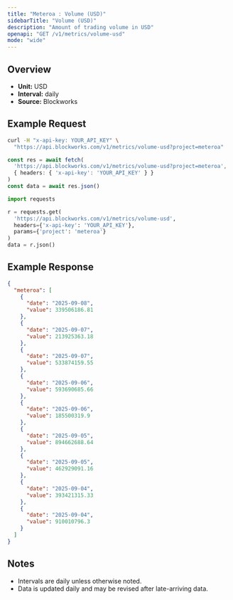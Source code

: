 ```yaml
---
title: "Meteroa : Volume (USD)"
sidebarTitle: "Volume (USD)"
description: "Amount of trading volume in USD"
openapi: "GET /v1/metrics/volume-usd"
mode: "wide"
---
```


## Overview

- **Unit:** USD
- **Interval:** daily
- **Source:** Blockworks

## Example Request

<CodeGroup>

```bash cURL
curl -H "x-api-key: YOUR_API_KEY" \
  "https://api.blockworks.com/v1/metrics/volume-usd?project=meteroa"
```

```typescript TypeScript
const res = await fetch(
  'https://api.blockworks.com/v1/metrics/volume-usd?project=meteroa',
  { headers: { 'x-api-key': 'YOUR_API_KEY' } }
)
const data = await res.json()
```

```python Python
import requests

r = requests.get(
  'https://api.blockworks.com/v1/metrics/volume-usd',
  headers={'x-api-key': 'YOUR_API_KEY'},
  params={'project': 'meteroa'}
)
data = r.json()
```

</CodeGroup>

## Example Response

```json
{
  "meteroa": [
    {
      "date": "2025-09-08",
      "value": 339506186.81
    },
    {
      "date": "2025-09-07",
      "value": 213925363.18
    },
    {
      "date": "2025-09-07",
      "value": 533874159.55
    },
    {
      "date": "2025-09-06",
      "value": 593690685.66
    },
    {
      "date": "2025-09-06",
      "value": 185500319.9
    },
    {
      "date": "2025-09-05",
      "value": 894662688.64
    },
    {
      "date": "2025-09-05",
      "value": 462929091.16
    },
    {
      "date": "2025-09-04",
      "value": 393421315.33
    },
    {
      "date": "2025-09-04",
      "value": 910010796.3
    }
  ]
}
```

## Notes
- Intervals are daily unless otherwise noted.
- Data is updated daily and may be revised after late-arriving data.

